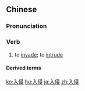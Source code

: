 ==Chinese==
{{zh-forms}}

===Pronunciation===
{{zh-pron
|m=rùqīn
|c=jap6 cam1
|h=pfs=ngi̍p-chhîm
|mn=zz,kh:ji̍p-chhim/xm,qz,tp:li̍p-chhim
|cat=v
}}

===Verb===
{{zh-verb}}

# to [[invade]]; to [[intrude]]

====Derived terms====
{{zh-der|入侵者}}

[[ko:入侵]]
[[hu:入侵]]
[[ja:入侵]]
[[zh:入侵]]